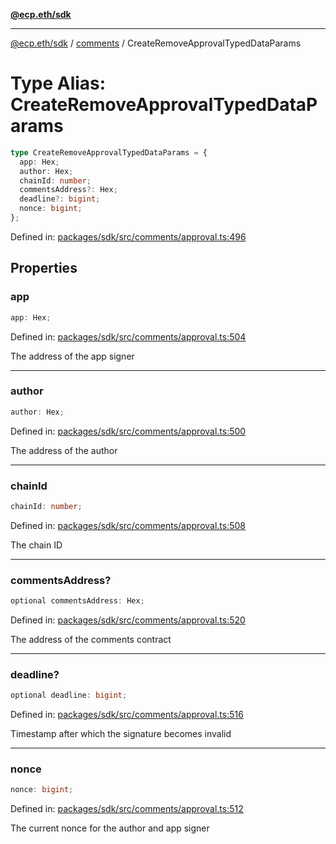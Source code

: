 [**@ecp.eth/sdk**](../../index.mdx)

***

[@ecp.eth/sdk](/sdk-reference/index.mdx) / [comments](/sdk-reference/comments/index.mdx) / CreateRemoveApprovalTypedDataParams

# Type Alias: CreateRemoveApprovalTypedDataParams

```ts
type CreateRemoveApprovalTypedDataParams = {
  app: Hex;
  author: Hex;
  chainId: number;
  commentsAddress?: Hex;
  deadline?: bigint;
  nonce: bigint;
};
```

Defined in: [packages/sdk/src/comments/approval.ts:496](https://github.com/ecp-eth/comments-monorepo/blob/main/packages/sdk/src/comments/approval.ts#L496)

## Properties

### app

```ts
app: Hex;
```

Defined in: [packages/sdk/src/comments/approval.ts:504](https://github.com/ecp-eth/comments-monorepo/blob/main/packages/sdk/src/comments/approval.ts#L504)

The address of the app signer

***

### author

```ts
author: Hex;
```

Defined in: [packages/sdk/src/comments/approval.ts:500](https://github.com/ecp-eth/comments-monorepo/blob/main/packages/sdk/src/comments/approval.ts#L500)

The address of the author

***

### chainId

```ts
chainId: number;
```

Defined in: [packages/sdk/src/comments/approval.ts:508](https://github.com/ecp-eth/comments-monorepo/blob/main/packages/sdk/src/comments/approval.ts#L508)

The chain ID

***

### commentsAddress?

```ts
optional commentsAddress: Hex;
```

Defined in: [packages/sdk/src/comments/approval.ts:520](https://github.com/ecp-eth/comments-monorepo/blob/main/packages/sdk/src/comments/approval.ts#L520)

The address of the comments contract

***

### deadline?

```ts
optional deadline: bigint;
```

Defined in: [packages/sdk/src/comments/approval.ts:516](https://github.com/ecp-eth/comments-monorepo/blob/main/packages/sdk/src/comments/approval.ts#L516)

Timestamp after which the signature becomes invalid

***

### nonce

```ts
nonce: bigint;
```

Defined in: [packages/sdk/src/comments/approval.ts:512](https://github.com/ecp-eth/comments-monorepo/blob/main/packages/sdk/src/comments/approval.ts#L512)

The current nonce for the author and app signer
